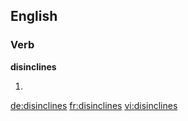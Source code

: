 ==English==

===Verb===
'''disinclines'''

# {{third-person singular of|disincline}}

[[de:disinclines]]
[[fr:disinclines]]
[[vi:disinclines]]
